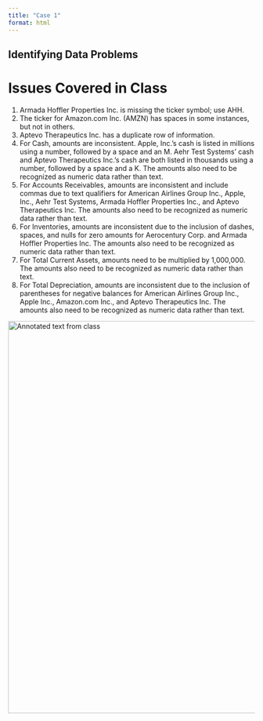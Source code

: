 ```yaml
---
title: "Case 1"
format: html
---
```

## Identifying Data Problems

# Issues Covered in Class

1. Armada Hoffler Properties Inc. is missing the ticker symbol; use AHH.
2. The ticker for Amazon.com Inc. (AMZN) has spaces in some instances, but not in others.
3. Aptevo Therapeutics Inc. has a duplicate row of information.
4. For Cash, amounts are inconsistent. Apple, Inc.’s cash is listed in millions using a number, followed by a space and an M. Aehr Test Systems’ cash and Aptevo Therapeutics Inc.’s cash are both listed in thousands using a number, followed by a space and a K. The amounts also need to be recognized as numeric data rather than text.
5. For Accounts Receivables, amounts are inconsistent and include commas due to text qualifiers for American Airlines Group Inc., Apple, Inc., Aehr Test Systems, Armada Hoffler Properties Inc., and Aptevo Therapeutics Inc. The amounts also need to be recognized as numeric data rather than text.
6. For Inventories, amounts are inconsistent due to the inclusion of dashes, spaces, and nulls for zero amounts for Aerocentury Corp. and Armada Hoffler Properties Inc. The amounts also need to be recognized as numeric data rather than text.
7. For Total Current Assets, amounts need to be multiplied by 1,000,000. The amounts also need to be recognized as numeric data rather than text.
8. For Total Depreciation, amounts are inconsistent due to the inclusion of parentheses for negative balances for American Airlines Group Inc., Apple Inc., Amazon.com Inc., and Aptevo Therapeutics Inc. The amounts also need to be recognized as numeric data rather than text.

<img src="Case1.png" alt="Annotated text from class" width="800">
